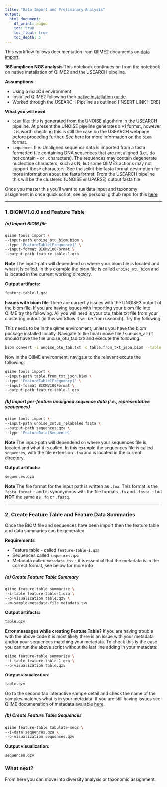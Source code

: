 ```yaml
---
title: "Data Import and Preliminary Analysis"
output:
  html_document:
    df_print: paged
    toc: true
    toc_float: true
    toc_depth: 5
---
```


This workflow follows documentation from QIIME2 documents on [data import](https://docs.qiime2.org/2017.12/tutorials/importing/). 

**16S amplicon NGS analysis**
This notebook continues on from the notebook on native installation of QIIME2 and the USEARCH pipeline.

**Assumptions**

* Using a macOS environment
* Installed QIIME2 following their [native installation guide](https://docs.qiime2.org/2017.12/install/native/)
* Worked through the USEARCH Pipeline as outlined [INSERT LINK HERE]

**What you will need**

* `biom` file: this is generated from the UNOISE algothrim in the USEARCH pipeline. At present the UNOISE pipeline generates a v1 format, however it is worth checking this is still the case on the USEARCH webpage before proceding further. See here for more information on the `biom` format.
* `sequences` file: Unaligned sequence data is imported from a fasta formatted file containing DNA sequences that are not aligned (i.e., do not contain - or . characters). The sequences may contain degenerate nucleotide characters, such as N, but some QIIME2 actions may not support these characters. See the scikit-bio fasta format description for more information about the fasta format. From the USEARCH pipeline this will be the clustered (UNOISE or UPARSE) output fasta file

Once you master this you'll want to run data input and taxonomy assignment in once quick script, see my personal github repo for this [here](https://github.com/siobhon-egan/qiime2_analysis)

***

### 1. BIOMV1.0.0 and Feature Table

##### (a) Import BIOM file

```bash
qiime tools import \
--input-path unoise_otu_biom.biom \
--type 'FeatureTable[Frequency]' \
--input-format BIOMV100Format \
--output-path feature-table-1.qza
```

<div class="alert alert-info">
**Note** The input-path will dependend on where your biom file is located and what it is called. In this example the biom file is called `unoise_otu_biom` and is located in the current working directory.</div>

**Output artifacts:**
```bash
feature-table-1.qza
```
<div class="alert alert-danger">
**Issues with biom file**
There are currently issues with the UNOISE3 output of the biom file. If you are having issues with importing your biom file into QIIME try the following. All you will need is your otu_table.txt file from your clustering output (in this workflow it will be from usearch). Try the following:

This needs to be in the qiime environment, unless you have the biom package installed locally. 
Navigate to the final unoise file /7.unoise_all (it should have the file unoise_otu_tab.txt) and execute the following:
```bash
biom convert -i unoise_otu_tab.txt -o table.from_txt_json.biom --table-type="OTU table" --to-json
```

Now in the QIIME environment, navigate to the relevent excute the following:
```bash
qiime tools import \
--input-path table.from_txt_json.biom \
--type 'FeatureTable[Frequency]' \
--input-format BIOMV100Format \
--output-path feature-table-1.qza
```
</div>

##### (b) Import per-feature unaligned sequence data (i.e., representative sequences)

```bash
qiime tools import \
--input-path unoise_zotus_relabeled.fasta \
--output-path sequences.qza \
--type 'FeatureData[Sequence]'
```

<div class="alert alert-info">
**Note** The input-path will dependend on where your sequences file is located and what it is called. In this example the sequences file is called `sequences`, with the file extension `.fna` and is located in the current directory.</div>

**Output artifacts:**
```bash
sequences.qza
```

<div class="alert alert-info">
**Note** The file format for the input path is written as `.fna`. This format is the `fasta format` - and is synonymous with the file formats `.fa` and `.fasta`. - but **NOT** the same as `.fq` or `.fastq`.</div>

***

### 2. Create Feature Table and Feature Data Summaries
Once the BIOM file and sequences have been import then the feature table and data summaries can be generated

**Requirements**

* Feature table - called `feature-table-1.qza`
* Sequences called `sequences.qza`
* Metadata called `metadata.tsv` - it is essential that the metadata is in the correct format, see below for more info

##### (a) Create Feature Table Summary

```bash
qiime feature-table summarize \
--i-table feature-table-1.qza \
--o-visualization table.qzv \
--m-sample-metadata-file metadata.tsv
```

**Output artifacts:**
```bash
table.qzv
```
<div class="alert alert-danger">
**Error messages while creating Feature Table?**
If you are having trouble with the above code it is most likely there is an issue with your metadata and/or your sequences matching your metadata. To check this is the case you can run the above script without the last line adding in your metadata:
```bash
qiime feature-table summarize \
--i-table feature-table-1.qza \
--o-visualization table.qzv 
```

**Output visualization:**
```bash
table.qzv
```
Go to the second tab interactive sample detail and check the name of the samples matches what is in your metadata. If you are still having issues see QIIME documenation of metadata available [here](https://docs.qiime2.org/2017.12/tutorials/metadata/).</div>

##### (b) Create Feature Table Sequences
```bash
qiime feature-table tabulate-seqs \
--i-data sequences.qza \
--o-visualization sequences.qzv
```
**Output visualization:**
```bash
sequences.qzv
```

### What next?
From here you can move into diversity analysis or taxonomic assignment.